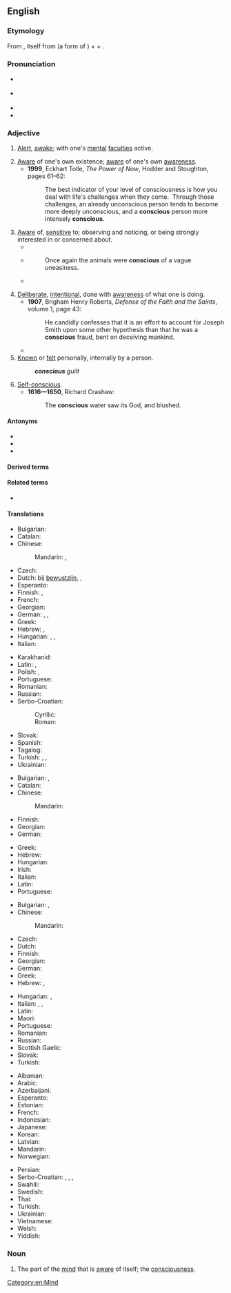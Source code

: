 ==English==

===Etymology===
From {{bor|en|la|cōnscius}}, itself from {{m|la|con-}} (a form of {{m|la|com-|t=together}}) + {{m|la|scio|scīre|t=to know}} + {{m|la|-us}}.

===Pronunciation===
* {{a|GA}} {{enPR|/kŏnʹshəs/}} {{IPA|en|/ˈkɑn.ʃəs/}}
* {{a|RP}} {{IPA|en|/ˈkɒn.ʃəs/|/ˈkɒntʃəs/}}
* {{audio|en|en-us-conscious.ogg|Audio (US)}}
* {{rhymes|en|ɑnʃəs|ɒnʃəs|ɒntʃəs|s=2}}

===Adjective===
{{en-adj}}

# {{senseid|en|awake}} [[alert|Alert]], [[awake]]; with one's [[mental]] [[faculty|faculties]] active.
#: {{ux|en|The noise woke me, but it was another few minutes before I was fully '''conscious'''.}}
# [[aware|Aware]] of one's own existence; [[aware]] of one's own [[awareness]].
#* '''1999''', Eckhart Tolle, ''The Power of Now'', Hodder and Stoughton, pages 61–62:
#*: The best indicator of your level of consciousness is how you deal with life's challenges when they come.&nbsp; Through those challenges, an already unconscious person tends to become more deeply unconscious, and a '''conscious''' person more intensely '''conscious'''.
#: {{ux|en|Only highly intelligent beings can be fully '''conscious'''.}}
# [[aware|Aware]] of, [[sensitive]] to; observing and noticing, or being strongly interested in or concerned about.
#* {{quote-book|en|year=1918|author={{w|W. B. Maxwell}}|chapter=5
|title=[http://openlibrary.org/works/OL1097634W The Mirror and the Lamp]
|passage=Here, in the transept and choir, where the service was being held, one was '''conscious''' every moment of an increasing brightness; colours glowing vividly beneath the circular chandeliers, and the rows of small lights on the choristers' desks flashed and sparkled in front of the boys' faces, deep linen collars, and red neckbands.}}
#* {{RQ:Orwell Animal Farm|6}}
#*: Once again the animals were '''conscious''' of a vague uneasiness.
#* {{quote-book|en|year=1955|author=Arthur Smithies|title=The Budgetary Process in the United States|page=290|passage=Furthermore, the military operator is far less '''conscious''' of budgetary constraints than is the civilian consumer.}}
#: {{ux|en|I was '''conscious''' of a noise behind me. &nbsp; a very class-'''conscious''' analysis}}
# [[deliberate|Deliberate]], [[intentional]], done with [[awareness]] of what one is doing.
#* '''1907''', Brigham Henry Roberts, ''Defense of the Faith and the Saints'', volume 1, page 43:
#*: He candidly confesses that it is an effort to account for Joseph Smith upon some other hypothesis than that he was a '''conscious''' fraud, bent on deceiving mankind.
#* {{quote-book|en|year=2015|author=Jamie Kornegay|title=Soil: A Novel|page=214|passage=Start fresh, try and learn from past mistakes, make a '''conscious''' effort to be a better person.}}
# [[known|Known]] or [[felt]] personally, internally by a person.
#: '''''conscious''' guilt''
# <!--dated?--> [[self-conscious|Self-conscious]].
#* '''1616—1650''', Richard Crashaw:
#*: The '''conscious''' water saw its God, and blushed.

====Antonyms====
* {{l|en|asleep}}
* {{l|en|unaware}}
* {{l|en|unconscious}}

====Derived terms====
{{col4|en
|consciously
|consciousness
|fashion-conscious
|preconscious
|price-conscious
|safety-conscious
|semi-conscious
|self-conscious
|subconscious
|unconscious
}}

====Related terms====
* {{l|en|conscience}}

====Translations====
{{trans-top|alert, awake}}
* Bulgarian: {{t|bg|в съзнание}}
* Catalan: {{t+|ca|conscient}}
* Chinese:
*: Mandarin: {{t+check|cmn|清醒|tr=qīngxǐng}}, {{t+check|cmn|有意识|tr=yǒuyìshí, yǒuyìshì}}
* Czech: {{t+|cs|při}} {{t+|cs|vědomí}}
* Dutch: bij [[bewustzijn]], {{t+|nl|alert}}, {{t+|nl|wakker}}
* Esperanto: {{t|eo|konscia}}
* Finnish: {{t+|fi|hereillä}}, {{t+|fi|taju|alt=tajuissaan}}
* French: {{t+|fr|conscient}}
* Georgian: {{t|ka|ფხიზელი}}
* German: {{t|de|bei Bewusstsein}}, {{t+|de|wach}}, {{t+|de|aufmerksam}}
* Greek: {{t+|el|συνειδητός}}
* Hebrew: {{t|he|בהכרה|mf|tr=behakará}}, {{t+|he|מודע|m|tr=mudá}}
* Hungarian: {{t|hu|magánál van}}, {{t+|hu|éber}}, {{t+|hu|tudatos}}
* Italian: {{t+|it|cosciente}}
{{trans-mid}}
* Karakhanid: {{t|xqa|اَذِغْ|tr=aδïɣ}}
* Latin: {{t|la|cōnsciēns}}, {{t|la|cōnscius}}
* Polish: {{t+|pl|przytomny|m}}, {{t+|pl|świadomy|m}}
* Portuguese: {{t+|pt|consciente}}
* Romanian: {{t+|ro|conștient}}
* Russian: {{t|ru|находя́шийся}} {{t|ru|[[в]] [[сознание|сознании]]}}
* Serbo-Croatian:
*: Cyrillic: {{t|sh|свје̏стан}}
*: Roman: {{t+|sh|svjȅstan|m}}
* Slovak: {{t|sk|pri}} {{t|sk|vedomí}}
* Spanish: {{t+|es|consciente}}
* Tagalog: {{t|tl|maymalay}}
* Turkish: {{t+|tr|ayık}}, {{t+|tr|uyanık}}, {{t+|tr|farkında}}
* Ukrainian: {{t|uk|прито́мний}}
{{trans-bottom}}

{{trans-top|aware of one's own existence}}
* Bulgarian: {{t+|bg|съзнателен}}, {{t+|bg|осъзнат}}
* Catalan: {{t+|ca|conscient}}
* Chinese:
*: Mandarin: {{t+check|cmn|自我意识|tr=zìwǒ yìshí, zìwǒ yìshì}}
* Finnish: {{t+|fi|tietoinen}}
* Georgian: {{t|ka|ცნობიერი}}
* German: {{t+|de|bewusst}}
{{trans-mid}}
* Greek: {{t+|el|συνειδητός}}
* Hebrew: {{t|he|מודע לעצמו|m|tr=mudá leatsmó}}
* Hungarian: {{t+|hu|tudatos}}
* Irish: {{t|ga|comhfhiosach}}
* Italian: {{t+|it|cosciente}}
* Latin: {{t|la|cōnsciēns}}
* Portuguese: {{t+|pt|consciente}}
{{trans-bottom}}

{{trans-top|aware of or alert to, sensitive to}}
* Bulgarian: {{t+|bg|усещащ}}, {{t+|bg|съзнаващ}}
* Chinese:
*: Mandarin: {{t+check|cmn|觉察|tr=juéchá}}
* Czech: {{t+|cs|vědomý}}
* Dutch: {{t+|nl|bewust}}
* Finnish: {{t+|fi|tietoinen}}
* Georgian: {{t|ka|ცნობიერი}}
* German: {{t+|de|bewusst}}
* Greek: {{t+|el|συνειδητός}}
* Hebrew: {{t+|he|מודע|m|tr=mudá}}, {{t+|he|ער|m|tr=er}}
{{trans-mid}}
* Hungarian: {{t+|hu|tisztában van}}, {{t+|hu|tudatában van}}
* Italian: {{t+|it|cosciente}}, {{t+|it|conscio|m}}, {{t+|it|consapevole}}
* Latin: {{t|la|cōnsciēns}}
* Maori: {{t|mi|mauriora}}
* Portuguese: {{t+|pt|consciente}}
* Romanian: {{t+|ro|conștient}}
* Russian: {{t+|ru|сознаю́щий}}
* Scottish Gaelic: {{t|gd|mothachail}}
* Slovak: {{t|sk|vedomý}}
* Turkish: {{t+|tr|farkında}}
{{trans-bottom}}

{{checktrans-top}}
* Albanian: {{t+check|sq|vetëdijshëm}}
* Arabic: {{t-check|ar|واعٍ}}
* Azerbaijani: {{t-check|az|şüurlu}}
* Esperanto: {{t-check|eo|konscia}}
* Estonian: {{t-check|et|teadlik}}
* French: {{t+check|fr|conscient}}
* Indonesian: {{t+check|id|sadar}}
* Japanese: {{t-check|ja|意識した|tr=[[いしき し た]], ishiki-shi-ta}}
* Korean: {{t-check|ko|의식이 있는}}
* Latvian: {{t-check|lv|apzinīgs}}
* Mandarin: {{t+check|cmn|察觉|chá jué}}
* Norwegian: {{t+check|no|bevisst}}
{{trans-mid}}
* Persian: {{t-check|fa|دراو}}
* Serbo-Croatian: {{t+check|sh|svȅstan}}, {{t+check|sh|svjȅstan}}, {{t-check|sh|свје̏стан}}, {{t-check|sh|све̏стан}}
* Swahili: {{t-check|sw|jifahamu}}
* Swedish: {{t+check|sv|medveten}}
* Thai: {{t-check|th|ที่รู้สึกหรือคิดได้}}
* Turkish: {{t+check|tr|bilinçli}}
* Ukrainian: {{t+check|uk|свідо́мий}}
* Vietnamese: {{t-check|vi|biết rõ}}
* Welsh: {{t+check|cy|ymwybodol}}
* Yiddish: {{t-check|yi|bavustsinik}}
{{trans-bottom}}

===Noun===
{{en-noun}}

# The part of the [[mind]] that is [[aware]] of itself; the [[consciousness]].

[[Category:en:Mind]]